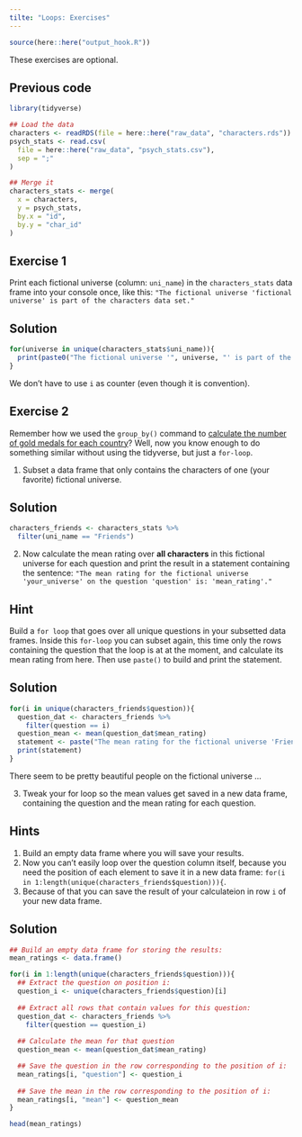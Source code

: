 ```yaml
---
tilte: "Loops: Exercises"
---
```


```r
source(here::here("output_hook.R"))
```

::: callout-note
These exercises are optional.
:::


::: {.callout-caution icon="false" collapse="true"}

## Previous code

```r
library(tidyverse)

## Load the data
characters <- readRDS(file = here::here("raw_data", "characters.rds"))
psych_stats <- read.csv(
  file = here::here("raw_data", "psych_stats.csv"),
  sep = ";"
)

## Merge it
characters_stats <- merge(
  x = characters,
  y = psych_stats,
  by.x = "id", 
  by.y = "char_id"
)
```
:::

## Exercise 1

Print each fictional universe (column: `uni_name`) in the `characters_stats` data frame into your console once, like this:
`"The fictional universe 'fictional universe' is part of the characters data set."`

:::{.callout-caution collapse="true"}

## Solution
```r
for(universe in unique(characters_stats$uni_name)){
  print(paste0("The fictional universe '", universe, "' is part of the characters data set."))
}
```

We don't have to use `i` as counter (even though it is convention).
:::

## Exercise 2
Remember how we used the `group_by()` command to [calculate the number of gold medals for each country](https://nickhaf.github.io/r_tutorial/qmd/merging/merging.html#before-merging)?
Well, now you know enough to do something similar without using the tidyverse, but just a `for-loop`. 

1. Subset a data frame that only contains the characters of one (your favorite) fictional universe.

:::{.callout-caution collapse="true"}

## Solution

::: tidy
```r
characters_friends <- characters_stats %>%
  filter(uni_name == "Friends")
```
:::

:::

2. Now calculate the mean rating over **all characters** in this fictional universe for each question and print the result in a statement containing the sentence: `"The mean rating for the fictional universe 'your_universe' on the question 'question' is: 'mean_rating'."`

::: {.callout-tip collapse="true"}

## Hint
Build a `for loop` that goes over all unique questions in your subsetted data frames. Inside this `for-loop` you can subset again, this time only the rows containing the question that the loop is at at the moment, and calculate its mean rating from here. 
Then use `paste()` to build and print the statement. 
:::

:::{.callout-caution collapse="true"}

## Solution

```r

for(i in unique(characters_friends$question)){
  question_dat <- characters_friends %>%
    filter(question == i)
  question_mean <- mean(question_dat$mean_rating)
  statement <- paste("The mean rating for the fictional universe 'Friends' on the question '", i, "' is:", question_mean)
  print(statement)
}
```

There seem to be pretty beautiful people on the fictional universe ...
:::

3. Tweak your for loop so the mean values get saved in a new data frame, containing the question and the mean rating for each question. 

::: {.callout-tip collapse="true"}

## Hints
1. Build an empty data frame where you will save your results. 
1. Now you can't easily loop over the question column itself, because you need the position of each element to save it in a new data frame: `for(i in 1:length(unique(characters_friends$question))){`.
1. Because of that you can save the result of your calculateion in row `i` of your new data frame. 

:::

:::{.callout-caution collapse="true"}

## Solution
```r

## Build an empty data frame for storing the results:
mean_ratings <- data.frame()

for(i in 1:length(unique(characters_friends$question))){
  ## Extract the question on position i:
  question_i <- unique(characters_friends$question)[i]
  
  ## Extract all rows that contain values for this question:
  question_dat <- characters_friends %>%
    filter(question == question_i)
  
  ## Calculate the mean for that question
  question_mean <- mean(question_dat$mean_rating)

  ## Save the question in the row corresponding to the position of i:
  mean_ratings[i, "question"] <- question_i
  
  ## Save the mean in the row corresponding to the position of i:
  mean_ratings[i, "mean"] <- question_mean
}

head(mean_ratings)
```
:::
